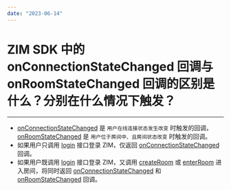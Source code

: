 ```yaml
---
date: "2023-06-14"
---
```

# ZIM SDK 中的 onConnectionStateChanged 回调与 onRoomStateChanged 回调的区别是什么？分别在什么情况下触发？

- - -

- [onConnectionStateChanged](https://doc-zh.zego.im/article/api?doc=zim_API~java_android~class~ZIMEventHandler#on-connection-state-changed) 是 `用户在线连接状态发生改变` 时触发的回调，[onRoomStateChanged](https://doc-zh.zego.im/article/api?doc=zim_API~java_android~class~ZIMEventHandler#on-room-state-changed) 是 `用户位于房间中、且房间状态改变` 时触发的回调。
- 如果用户只调用 [login](https://doc-zh.zego.im/article/api?doc=zim_API~java_android~class~ZIM#login-1) 接口登录 ZIM，仅返回 [onConnectionStateChanged](https://doc-zh.zego.im/article/api?doc=zim_API~java_android~class~ZIMEventHandler#on-connection-state-changed) 回调。
- 如果用户既调用 [login](https://doc-zh.zego.im/article/api?doc=zim_API~java_android~class~ZIM#login-1) 接口登录 ZIM，又调用 [createRoom](https://doc-zh.zego.im/article/api?doc=zim_API~java_android~class~ZIM#create-room-1) 或 [enterRoom](https://doc-zh.zego.im/article/api?doc=zim_API~java_android~class~ZIM#enter-room) 进入房间，将同时返回 [onConnectionStateChanged](https://doc-zh.zego.im/article/api?doc=zim_API~java_android~class~ZIMEventHandler#on-connection-state-changed) 和 [onRoomStateChanged](https://doc-zh.zego.im/article/api?doc=zim_API~java_android~class~ZIMEventHandler#on-room-state-changed) 回调。